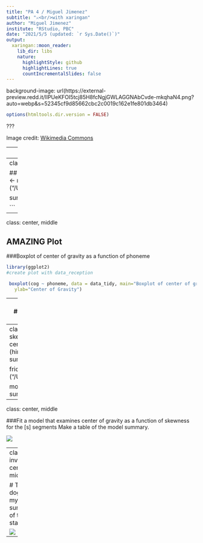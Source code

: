```yaml
---
title: "PA 4 / Miguel Jimenez"
subtitle: "⚔<br/>with xaringan"
author: "Miguel Jimenez"
institute: "RStudio, PBC"
date: "2021/5/5 (updated: `r Sys.Date()`)"
output:
  xaringan::moon_reader:
    lib_dir: libs
    nature:
      highlightStyle: github
      highlightLines: true
      countIncrementalSlides: false
---
```


background-image: url(https://external-preview.redd.it/lIPUeKFOI5tcj85H8fcNgjGWLAGGNAbCvde-mkqhaN4.png?auto=webp&s=52345cf9d85662cbc2c0019c162e1fe801db3464)

```r
options(htmltools.dir.version = FALSE)
```

???

Image credit: [Wikimedia Commons](https://external-preview.redd.it/lIPUeKFOI5tcj85H8fcNgjGWLAGGNAbCvde-mkqhaN4.png?auto=webp&s=52345cf9d85662cbc2c0019c162e1fe801db3464)

---
class: center, middle 

## Assigment 4
### Fricatives
```r
library(tidyverse)
library(ggplot2)
library(Hmisc)


fricatives <- read_csv ("/Users/jimenez/Desktop/R.Statistics/pa4/data_raw/fricatives.csv")

summary.data.frame(fricatives)
```
---
class: center, middle 

## AMAZING SUMMARY of TIDY_DATA
### Fricatives
```r

data_tidy <- read_csv ("/Users/jimenez/Desktop/R.Statistics/pa4/data_tidy/data_tidy.csv")

summary(data_tidy)


```
---
class: center, middle 

## AMAZING Plot
###Boxplot of center of gravity as a function of phoneme
```r
library(ggplot2)
#create plot with data_reception

 boxplot(cog ~ phoneme, data = data_tidy, main="Boxplot of center of gravity as a function of phoneme", sub="by Jimenez",
   ylab="Center of Gravity")

```
---
class: center, middle
## and YET another AMAZING Plot
###Boxplot of skewness as a function of phoneme
```r

#create plot with data_reception

 boxplot(skewness ~ phoneme, data = data_tidy, options (digits = 2), main="Boxplot of center of gravity as a function of phoneme", sub="by Jimenez",
   ylab="Skewness")
```
---
class: center, middle
## Center of Gravity as a function of skewness for the S phoneme 
```r
###Fit a model that examines center of gravity as a function of skewness for the [s] segments (hint: you will have to transform the data). Make a table of the model summary.

fricatives <- read_csv ("/Users/jimenez/Desktop/R.Statistics/pa4/data_raw/fricatives.csv")

mod <- lm (formula = s_cog ~ s_skewness, data = fricatives)
summary(mod)
```
---
class: center, middle

###Fit a model that examines center of gravity as a function of skewness for the [s] segments  Make a table of the model summary.

![](Rplot02.png) 




---
class: inverse, center, middle

# The dog ate my summary of the statistics

![](https://dyn1.heritagestatic.com/lf?set=path%5B2%2F2%2F3%2F6%2F8%2F22368858%5D%2Csizedata%5B850x600%5D&call=url%5Bfile%3Aproduct.chain%5D)

---
